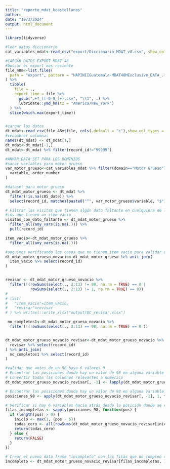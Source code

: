 ```yaml
---
title: "reporte_mdat_kcastellanos"
author: 
date: "19/3/2024"
output: html_document
---
```


```r

library(tidyverse)

#leer datos diccionario
cat_variables_mdat<-read_csv("export/Diccionario_MDAT_v8.csv", show_col_types = FALSE)

#CARGAR DATOS EXPORT MDAT 48
#buscar el export mas reciente
file_48m<-list.files(
  path = "export", pattern = "HAPINIIGuatemala-MDAT48MExclusive_DATA_.+csv", full.names = TRUE
) %>%
  tibble(
    file = .,
    export_time = file %>%
      gsub(".+?_([-0-9_]+).csv", "\\1", .) %>%
      lubridate::ymd_hm(tz = "America/New_York")
  ) %>%
  slice(which.max(export_time))


#cargar los datos
dt_mdat<-read_csv(file_48m$file, cols(.default = "c"),show_col_types = FALSE)
#renombrer columnas
names(dt_mdat) <- dt_mdat[1,]
dt_mdat<-dt_mdat[-1,]
dt_mdat<-dt_mdat %>% filter(record_id!="99999")

#ARMAR DATA SET PARA LOS DOMINIOS
#sacar variables para motor grueso
var_motor_grueso<-cat_variables_mdat %>% filter(domain=="Motor Grueso") %>% select(
  variable, order_number
)

#dataset para motor grueso
dt_mdat_motor_grueso <- dt_mdat %>%
  filter(!is.na(c85_date)) %>%
  select(record_id, matches(paste0("^", var_motor_grueso$variable, "$"))) 

# Filtrar las visitas que tienen algún dato faltante en cualquiera de las variables
#ids que tienen un item vacio
visitas_con_dato_faltante <- dt_mdat_motor_grueso %>%
  filter_all(any_vars(is.na(.))) %>%
  pull(record_id)

item_vacio<-dt_mdat_motor_grueso %>%
  filter_all(any_vars(is.na(.)))

#seguimos verificando los casos que no tienen item vacio para validar que del registro 1 al 12 tengan valor 1
dt_mdat_motor_grueso_novacio<-dt_mdat_motor_grueso %>% anti_join(
  item_vacio %>% select(record_id)
)


revisar <- dt_mdat_motor_grueso_novacio %>%
  filter(!(rowSums(select(., 2:13) != 98, na.rm = TRUE) == 0 |
           rowSums(select(., 2:13) != 1, na.rm = TRUE) == 0))
# 
# list(
#   "item_vacio"=item_vacio,
#   "revisar"=revisar
# ) %>% writexl::write_xlsx("output/QC_revisar.xlsx")

 no_completos1<-dt_mdat_motor_grueso_novacio %>%
  filter(!(rowSums(select(., 2:13) == 98, na.rm = TRUE) == 0 ))


dt_mdat_motor_grueso_novacio_revisar<-dt_mdat_motor_grueso_novacio %>% anti_join(
  revisar %>% select(record_id)
) %>% anti_join(
  no_completos1 %>% select(record_id)
)

#validar que antes de un 98 haya 6 valores 0
# Encontrar las posiciones donde hay un valor de 98 en alguna variable
# Convertir todas las columnas relevantes a numérico
dt_mdat_motor_grueso_novacio_revisar[, -1] <- lapply(dt_mdat_motor_grueso_novacio_revisar[, -1], as.numeric)

# Encontrar las posiciones donde hay un valor de 98 en alguna variable
posiciones_98 <- apply(dt_mdat_motor_grueso_novacio_revisar[, -1], 1, function(x) which(x == 98))

# Verificar si hay 6 variables hacia atrás desde la posición donde se encontró un 98
filas_incompletas <- sapply(posiciones_98, function(pos) {
  if (length(pos) > 0) {
    inicio <- max(1, (pos - 6))
    todas_cero <- all(rowSums(dt_mdat_motor_grueso_novacio_revisar[inicio:pos, -1], na.rm = TRUE) == 0)
    return(todas_cero)
  } else {
    return(FALSE)
  }
})

# Crear el nuevo data frame "incompleto" con las filas que no cumplen con los criterios
incompleto <- dt_mdat_motor_grueso_novacio_revisar[filas_incompletas, ]

```

